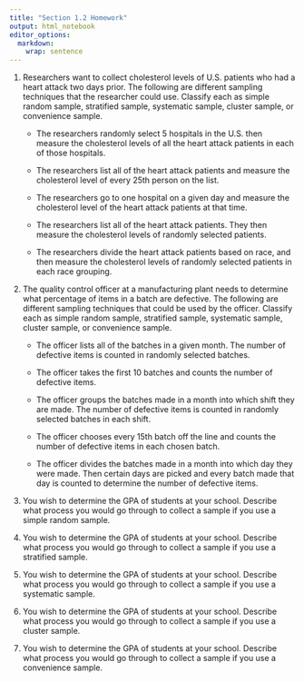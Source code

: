 ```yaml
---
title: "Section 1.2 Homework"
output: html_notebook
editor_options: 
  markdown: 
    wrap: sentence
---
```


1.  Researchers want to collect cholesterol levels of U.S. patients who had a heart attack two days prior.
    The following are different sampling techniques that the researcher could use.
    Classify each as simple random sample, stratified sample, systematic sample, cluster sample, or convenience sample.

    -   The researchers randomly select 5 hospitals in the U.S. then measure the cholesterol levels of all the heart attack patients in each of those hospitals.

    -   The researchers list all of the heart attack patients and measure the cholesterol level of every 25th person on the list.

    -   The researchers go to one hospital on a given day and measure the cholesterol level of the heart attack patients at that time.

    -   The researchers list all of the heart attack patients.
        They then measure the cholesterol levels of randomly selected patients.

    -   The researchers divide the heart attack patients based on race, and then measure the cholesterol levels of randomly selected patients in each race grouping.

2.  The quality control officer at a manufacturing plant needs to determine what percentage of items in a batch are defective.
    The following are different sampling techniques that could be used by the officer.
    Classify each as simple random sample, stratified sample, systematic sample, cluster sample, or convenience sample.

    -   The officer lists all of the batches in a given month.
        The number of defective items is counted in randomly selected batches.

    -   The officer takes the first 10 batches and counts the number of defective items.

    -   The officer groups the batches made in a month into which shift they are made.
        The number of defective items is counted in randomly selected batches in each shift.

    -   The officer chooses every 15th batch off the line and counts the number of defective items in each chosen batch.

    -   The officer divides the batches made in a month into which day they were made.
        Then certain days are picked and every batch made that day is counted to determine the number of defective items.

3.  You wish to determine the GPA of students at your school.
    Describe what process you would go through to collect a sample if you use a simple random sample.

4.  You wish to determine the GPA of students at your school.
    Describe what process you would go through to collect a sample if you use a stratified sample.

5.  You wish to determine the GPA of students at your school.
    Describe what process you would go through to collect a sample if you use a systematic sample.

6.  You wish to determine the GPA of students at your school.
    Describe what process you would go through to collect a sample if you use a cluster sample.

7.  You wish to determine the GPA of students at your school.
    Describe what process you would go through to collect a sample if you use a convenience sample.
